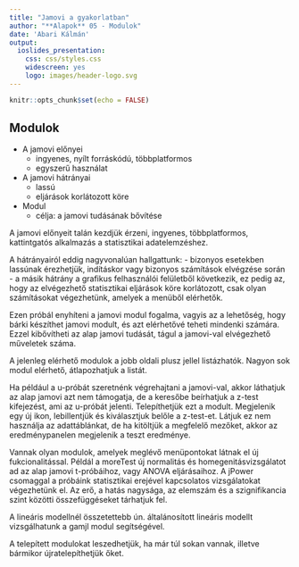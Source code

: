 ```yaml
---
title: "Jamovi a gyakorlatban"
author: "**Alapok** 05 - Modulok"
date: 'Abari Kálmán'
output: 
  ioslides_presentation: 
    css: css/styles.css
    widescreen: yes
    logo: images/header-logo.svg
---
```


```r
knitr::opts_chunk$set(echo = FALSE)
```

## Modulok


-   A jamovi előnyei
    - ingyenes, nyílt forráskódú, többplatformos
    - egyszerű használat
-   A jamovi hátrányai
    - lassú
    - eljárások korlátozott köre
- Modul
    - célja: a jamovi tudásának bővítése

<div class="notes">

A jamovi előnyeit talán kezdjük érzeni, ingyenes, többplatformos, kattintgatós alkalmazás a statisztikai adatelemzéshez.

A hátrányairól eddig nagyvonalúan hallgattunk:
- bizonyos esetekben lassúnak érezhetjük, indításkor vagy bizonyos számítások elvégzése során
- a másik hátrány a grafikus felhasználói felületből következik, ez pedig az, hogy az elvégezhető statisztikai eljárások köre korlátozott, csak olyan számításokat végezhetünk, amelyek a menüből elérhetők.

Ezen próbál enyhíteni a jamovi modul fogalma, vagyis az a lehetőség, hogy bárki készíthet jamovi modult, és azt elérhetővé teheti mindenki számára. Ezzel kibővítheti az alap jamovi tudását, tágul a jamovi-val elvégezhető műveletek száma.

A jelenleg elérhető modulok a jobb oldali plusz jellel listázhatók.
Nagyon sok modul elérhető, átlapozhatjuk a listát. 

Ha például a u-próbát szeretnénk végrehajtani a jamovi-val, akkor láthatjuk az alap jamovi azt nem támogatja, de a keresőbe beírhatjuk a z-test kifejezést, ami az u-próbát jelenti. Telepíthetjük ezt a modult. Megjelenik egy új ikon, lebillentjük és kiválasztjuk belőle a z-test-et. 
Látjuk ez nem használja az adattáblánkat, de ha kitöltjük a megfelelő mezőket, akkor az eredménypanelen megjelenik a teszt eredménye.

Vannak olyan modulok, amelyek meglévő menüpontokat látnak el új fukcionalitással. Példál a moreTest új normalitás és homegenitásvizsgálatot ad az alap jamovi t-próbáihoz, vagy ANOVA eljárásaihoz.
A jPower csomaggal a próbáink statisztikai erejével kapcsolatos vizsgálatokat végezhetünk el. Az erő, a hatás nagysága, az elemszám és a szignifikancia szint közötti összefüggéseket tárhatjuk fel.

A lineáris modellnél összetettebb ún. általánosított lineáris modellt vizsgálhatunk a gamjl modul segítségével.

A telepített modulokat leszedhetjük, ha már túl sokan vannak, illetve bármikor újratelepíthetjük őket.

</div>

